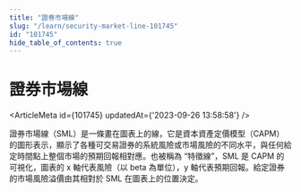 ```yaml
---
title: "證券市場線"
slug: "/learn/security-market-line-101745"
id: "101745"
hide_table_of_contents: true
---
```



# 證券市場線

<ArticleMeta id={101745} updatedAt={'2023-09-26 13:58:58'} />
<div className='border-solid border-b border-t-0 my-4 border-[var(--ifm-color-gray-300)]' />

證券市場線（SML）是一條畫在圖表上的線，它是資本資產定價模型（CAPM）的圖形表示，顯示了各種可交易證券的系統風險或市場風險的不同水平，與任何給定時間點上整個市場的預期回報相對應。也被稱為 “特徵線”，SML 是 CAPM 的可視化，圖表的 x 軸代表風險（以 beta 為單位），y 軸代表預期回報。給定證券的市場風險溢價由其相對於 SML 在圖表上的位置決定。

